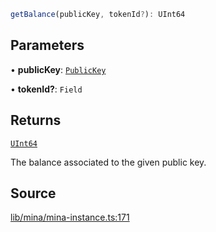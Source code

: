 ```ts
getBalance(publicKey, tokenId?): UInt64
```

## Parameters

• **publicKey**: [`PublicKey`](../../../classes/PublicKey.mdx)

• **tokenId?**: `Field`

## Returns

[`UInt64`](../../../classes/UInt64.mdx)

The balance associated to the given public key.

## Source

[lib/mina/mina-instance.ts:171](https://github.com/o1-labs/o1js/blob/ccbd5fd4525adaf6c1f07bef7847d7bac67c71b5/src/lib/mina/mina-instance.ts#L171)
